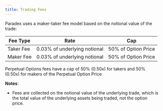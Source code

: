 ```yaml
---
title: Trading Fees
---
```


Paradex uses a maker-taker fee model based on the notional value of the trade:

| **Fee Type** | **Rate** | **Cap** |
|--------------|----------|---------|
| Taker Fee    | 0.03% of underlying notional | 50% of Option Price |
| Maker Fee    | 0.03% of underlying notional  | 50% of Option Price |

<Note> Perpetual Options fees have a cap of 50% (0.50x) for takers and 50% (0.50x) for makers of the Perpetual Option Price</Note>

**Notes**:

* Fees are collected on the notional value of the underlying trade, which is the total value of the underlying assets being traded, not the option price.
